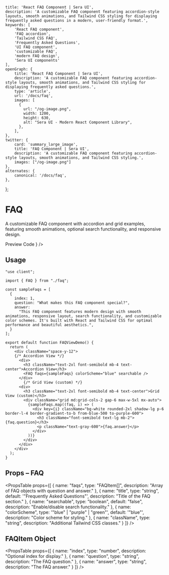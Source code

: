     title: 'React FAQ Component | Sera UI',
    description: 'A customizable FAQ component featuring accordion-style layouts, smooth animations, and Tailwind CSS styling for displaying frequently asked questions in a modern, user-friendly format.',
    keywords: [
        'React FAQ component',
        'FAQ accordion',
        'Tailwind CSS FAQ',
        'Frequently Asked Questions',
        'UI FAQ component',
        'customizable FAQ',
        'modern FAQ design',
        'Sera UI components'
    ],
    openGraph: {
        title: 'React FAQ Component | Sera UI',
        description: 'A customizable FAQ component featuring accordion-style layouts, smooth animations, and Tailwind CSS styling for displaying frequently asked questions.',
        type: 'article',
        url: '/docs/faq',
        images: [
          {
            url: "/og-image.png",
            width: 1200,
            height: 630,
            alt: "Sera UI - Modern React Component Library",
          },
        ],
    },
    twitter: {
        card: 'summary_large_image',
        title: 'FAQ Component | Sera UI',
        description: 'A customizable FAQ component featuring accordion-style layouts, smooth animations, and Tailwind CSS styling.',
        images: ["/og-image.png"]
    },
    alternates: {
        canonical: '/docs/faq',
    },
};



# FAQ

A customizable FAQ component with accordion and grid examples, featuring smooth animations, optional search functionality, and responsive design.

<Tabs defaultValue="preview">
  <TabsList>
    <TabsTrigger value="preview">Preview</TabsTrigger>
    <TabsTrigger value="code">Code</TabsTrigger>
  </TabsList>
  <TabsContent value="preview">
    <ComponentRenderer component={<FAQViewDemo />} />
  </TabsContent>
  <TabsContent value="code">
    <CodeBlock filePath="src/app/docs/faq/faq.tsx" />
  </TabsContent>
</Tabs>

## Usage

```tsx
"use client";

import { FAQ } from "./faq";

const sampleFaqs = [
  {
    index: 1,
    question: "What makes this FAQ component special?",
    answer:
      "This FAQ component features modern design with smooth animations, responsive layout, search functionality, and customizable color schemes. It's built with React and Tailwind CSS for optimal performance and beautiful aesthetics.",
  }
];

export default function FAQViewDemo() {
  return (
    <div className="space-y-12">
    {/* Accordion View */}
      <div>
        <h3 className="text-2xl font-semibold mb-4 text-center">Accordion View</h3>
        <FAQ faqs={sampleFaqs} colorScheme="blue" searchable />
      </div>
        {/* Grid View (custom) */}
      <div>
        <h3 className="text-2xl font-semibold mb-4 text-center">Grid View (custom)</h3>
        <div className="grid md:grid-cols-2 gap-6 max-w-5xl mx-auto">
          {sampleFaqs.map((faq, i) => (
            <div key={i} className="bg-white rounded-2xl shadow-lg p-6 border-l-4 border-gradient-to-b from-blue-500 to-purple-600">
              <h3 className="font-semibold text-lg mb-2">{faq.question}</h3>
              <p className="text-gray-600">{faq.answer}</p>
            </div>
          ))}
        </div>
      </div>
    </div>
  );
}

```

## Props – FAQ

<PropsTable props={[
{
    name: "faqs",
    type: "FAQItem[]",
    description: "Array of FAQ objects with question and answer."
    },
{
    name: "title",
    type: "string",
    default: '"Frequently Asked Questions"',
    description: "Title of the FAQ section."
    },
{
    name: "searchable",
    type: "boolean",
    default: "false",
    description: "Enable/disable search functionality."
    },
{
    name: "colorScheme",
    type: '"blue" | "purple" | "green"',
    default: '"blue"',
    description: "Color scheme for styling." },
{
    name: "className",
    type: "string",
    description: "Additional Tailwind CSS classes." }
]} />

## FAQItem Object

<PropsTable props={[
{
    name: "index",
    type: "number",
    description: "Optional index for display."
    },
{
    name: "question",
    type: "string",
    description: "The FAQ question."
    },
{
    name: "answer",
    type: "string",
    description: "The FAQ answer."
    }
]} />
